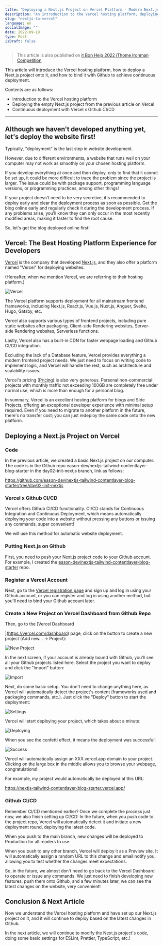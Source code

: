 ```yaml
---
title: "Deploying a Next.js Project on Vercel Platform - Modern Next.js Blog Series #03"
description: "An introduction to the Vercel hosting platform, deploying the Next.js empty project from the previous article on Vercel, and integrating GitHub CI/CD"
slug: "nextjs-to-vercel"
language: en
socialImage: ""
date: 2022-09-18
type: Post
isDraft: false
---
```


> This article is also published on [it Bon Help 2022 iThome Ironman Competition](https://ithelp.ithome.com.tw/articles/10293504)

This article will introduce the Vercel hosting platform, how to deploy a Next.js project onto it, and how to bind it with Github to achieve continuous deployment.

Contents are as follows:

- Introduction to the Vercel hosting platform
- Deploying the empty Next.js project from the previous article on Vercel
- Continuous deployment with Vercel x Github CI/CD

---

## Although we haven't developed anything yet, let's deploy the website first!

Typically, "deployment" is the last step in website development.

However, due to different environments, a website that runs well on your computer may not work as smoothly on your chosen hosting platform.

If you develop everything at once and then deploy, only to find that it cannot be set up, it could be more difficult to trace the problem since the project is larger. The issue could be with package support, programming language versions, or programming practices, among other things!

If your project doesn't need to be very secretive, it's recommended to deploy early and clear the deployment process as soon as possible. Get the blog online early and regularly check it during the development process. If any problems arise, you'll know they can only occur in the most recently modified areas, making it faster to find the root cause.

So, let's get the blog deployed online first!

## Vercel: The Best Hosting Platform Experience for Developers

[Vercel](https://vercel.com/home) is the company that developed [Next.js](https://nextjs.org/), and they also offer a platform named "Vercel" for deploying websites.

(Hereafter, when we mention Vercel, we are referring to their hosting platform.)

![Vercel](https://i.imgur.com/3BIOqos.jpg)

The Vercel platform supports deployment for all mainstream frontend frameworks, including Next.js, React.js, Vue.js, Nuxt.js, Anguer, Svelte, Hugo, Gatsby, etc.

Vercel also supports various types of frontend projects, including pure static websites after packaging, Client-side Rendering websites, Server-side Rendering websites, Serverless functions.

Lastly, Vercel also has a built-in CDN for faster webpage loading and Github CI/CD integration.

Excluding the lack of a Database feature, Vercel provides everything a modern frontend project needs. We just need to focus on writing code to implement logic, and Vercel will handle the rest, such as architecture and scalability issues.

Vercel's pricing ([Pricing](https://vercel.com/pricing)) is also very generous. Personal non-commercial projects with monthly traffic not exceeding 100GB are completely free under normal use, which is more than enough for a personal blog.

In summary, Vercel is an excellent hosting platform for blogs and Side Projects, offering an exceptional developer experience with minimal setup required. Even if you need to migrate to another platform in the future, there's no transfer cost; you can just redeploy the same code onto the new platform.

## Deploying a Next.js Project on Vercel

### Code

In the previous article, we created a basic Next.js project on our computer. The code is in the Github repo eason-dev/nextjs-tailwind-contentlayer-blog-starter in the day02-init-nextjs branch, link as follows:

https://github.com/eason-dev/nextjs-tailwind-contentlayer-blog-starter/tree/day02-init-nextjs

### Vercel x Github CI/CD

Vercel offers Github CI/CD functionality. CI/CD stands for Continuous Integration and Continuous Deployment, which means automatically deploying your code into a website without pressing any buttons or issuing any commands, super convenient!

We will use this method for automatic website deployment.

### Putting Next.js on Github

First, you need to push your Next.js project code to your Github account. For example, I created the [eason-dev/nextjs-tailwind-contentlayer-blog-starter](https://github.com/eason-dev/nextjs-tailwind-contentlayer-blog-starter) repo.

### Register a Vercel Account

Next, go to the [Vercel registration page](https://vercel.com/signup) and sign up and log in using your Github account, or you can register and log in using another method, but you'll need to bind your Github account later.

### Create a New Project on Vercel Dashboard from Github Repo

Then, go to the [Vercel Dashboard

](https://vercel.com/dashboard) page, click on the button to create a new project (Add new... -> Project):

![New Project](https://i.imgur.com/ge96JN0.jpg)

In the next screen, if your account is already bound with Github, you'll see all your Github projects listed here. Select the project you want to deploy and click the "Import" button:

![Import](https://i.imgur.com/gTd0eiq.jpg)

Next, do some basic setup. You don't need to change anything here, as Vercel will automatically detect the project's content (frameworks used and packaging commands, etc.). Just click the "Deploy" button to start the deployment:

![Settings](https://i.imgur.com/ep7al5e.jpg)

Vercel will start deploying your project, which takes about a minute:

![Deploying](https://i.imgur.com/SAxAIqQ.jpg)

When you see the confetti effect, it means the deployment was successful!

![Success](https://i.imgur.com/Uc1vb2n.jpg)

Vercel will automatically assign an XXX.vercel.app domain to your project. Clicking on the large box in the middle allows you to browse your webpage, congratulations!

For example, my project would automatically be deployed at this URL:

https://nextjs-tailwind-contentlayer-blog-starter.vercel.app/

### Github CI/CD

Remember CI/CD mentioned earlier? Once we complete the process just now, we also finish setting up CI/CD! In the future, when you push code to the project repo, Vercel will automatically detect it and initiate a new deployment round, deploying the latest code.

When you push to the main branch, new changes will be deployed to Production for all readers to use.

When you push to any other branch, Vercel will deploy it as a Preview site. It will automatically assign a random URL to this change and email notify you, allowing you to test whether the changes meet expectations.

So, in the future, we almost don't need to go back to the Vercel Dashboard to operate or issue any commands. We just need to finish developing new features, push them onto Github, and a few minutes later, we can see the latest changes on the website, very convenient!

## Conclusion & Next Article

Now we understand the Vercel hosting platform and have set up our Next.js project on it, and it will continue to deploy based on the latest changes in Github.

In the next article, we will continue to modify the Next.js project's code, doing some basic settings for ESLint, Prettier, TypeScript, etc.!
